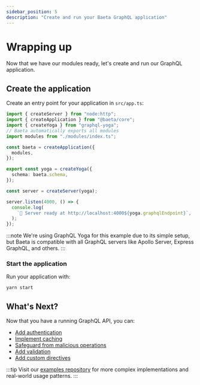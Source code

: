 ```yaml
---
sidebar_position: 5
description: "Create and run your Baeta GraphQL application"
---
```


# Wrapping up

Now that we have our modules ready, let's create and run our GraphQL application.

## Create the application

Create an entry point for your application in `src/app.ts`:

```typescript
import { createServer } from "node:http";
import { createApplication } from "@baeta/core";
import { createYoga } from "graphql-yoga";
// Baeta automatically exports all modules
import modules from "./modules/index.ts";

const baeta = createApplication({
  modules,
});

export const yoga = createYoga({
  schema: baeta.schema,
});

const server = createServer(yoga);

server.listen(4000, () => {
  console.log(
    `🚀 Server ready at http://localhost:4000${yoga.graphqlEndpoint}`,
  );
});
```

:::note
We're using GraphQL Yoga for this example due to its simple setup, but Baeta is compatible with all GraphQL servers like Apollo Server, Express GraphQL, and others.
:::

### Start the application

Run your application with:

```bash
yarn start
```

## What's Next?

Now that you have a running GraphQL API, you can:

- [Add authentication](../extensions/authorization)
- [Implement caching](../extensions/caching)
- [Safeguard from malicious operations](../extensions/complexity)
- [Add validation](../plugins/builtin-directives)
- [Add custom directives](../guides/directives)

:::tip
Visit our [examples repository](https://github.com/andreisergiu98/baeta/tree/chore/examples/examples) for more complex implementations and real-world usage patterns.
:::
